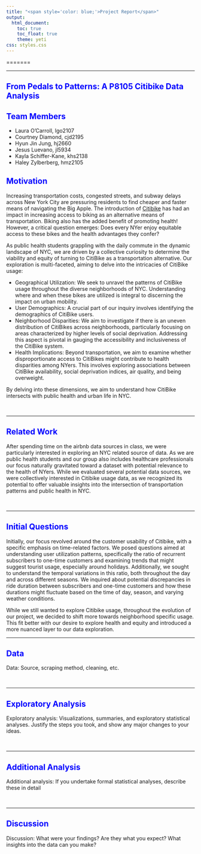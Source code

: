 ```yaml
---
title: "<span style='color: blue;'>Project Report</span>"
output: 
  html_document:
    toc: true
    toc_float: true
    theme: yeti
css: styles.css
---
```


=======
  &nbsp;

***

## <span style='color: blue;'>From Pedals to Patterns: A P8105 Citibike Data Analysis</span>

## <span style='color: blue;'>Team Members</span>
  - Laura O'Carroll, lgo2107<br>
  - Courtney Diamond, cjd2195<br>
  - Hyun Jin Jung, hj2660<br>
  - Jesus Luevano, jl5934<br>
  - Kayla Schiffer-Kane, khs2138<br>
  - Haley Zylberberg, hmz2105<br> 

## <span style='color: blue;'>Motivation</span>

Increasing transportation costs, congested streets, and subway delays across New York City are pressuring residents to find cheaper and faster means of navigating the Big Apple. The introduction of [Citibike](https://citibikenyc.com/) has had an impact in increasing access to biking as an alternative means of transportation. Biking also has the added benefit of promoting health! However, a critical question emerges: Does every NYer enjoy equitable access to these bikes and the health advantages they confer?

As public health students grappling with the daily commute in the dynamic landscape of NYC, we are driven by a collective curiosity to determine the viability and equity of turning to CitiBike as a transportation alternative. Our exploration is multi-faceted, aiming to delve into the intricacies of CitiBike usage:

  * Geographical Utilization: We seek to unravel the patterns of CitiBike usage throughout the diverse neighborhoods of NYC. Understanding where and when these bikes are utilized is integral to discerning the impact on urban mobility.
  * User Demographics: A crucial part of our inquiry involves identifying the demographics of CitiBike users. 
  * Neighborhood Disparities: We aim to investigate if there is an uneven distribution of CitiBikes across neighborhoods, particularly focusing on areas characterized by higher levels of social deprivation. Addressing this aspect is pivotal in gauging the accessibility and inclusiveness of the CitiBike system.
  * Health Implications: Beyond transportation, we aim to examine whether disproportionate access to CitiBikes might contribute to health disparities among NYers. This involves exploring associations between CitiBike availability, social deprivation indices, air quality, and being overweight.

By delving into these dimensions, we aim to understand how CitiBike intersects with public health and urban life in NYC.

  &nbsp;

***

## <span style='color: blue;'>Related Work</span>

After spending time on the airbnb data sources in class, we were particularly interested in exploring an NYC related source of data. As we are public health students and our group also includes healthcare professionals our focus naturally gravitated toward a dataset with potential relevance to the health of NYers. While we evaluated several potential data sources, we were collectively interested in Citibike usage data, as we recognized its potential to offer valuable insights into the intersection of transportation patterns and public health in NYC.

  &nbsp;

***

## <span style='color: blue;'>Initial Questions</span>

Initially, our focus revolved around the customer usability of Citibike, with a specific emphasis on time-related factors. We posed questions aimed at understanding user utilization patterns, specifically the ratio of recurrent subscribers to one-time customers and examining trends that might suggest tourist usage, especially around holidays. Additionally, we sought to understand the temporal variations in this ratio, both throughout the day and across different seasons. We inquired about potential discrepancies in ride duration between subscribers and one-time customers and how these durations might fluctuate based on the time of day, season, and varying weather conditions. 

While we still wanted to explore Citibike usage, throughout the evolution of our project, we decided to shift more towards neighborhood specific usage. This fit better with our desire to explore health and equity and introduced a more nuanced layer to our data exploration. 

***

## <span style='color: blue;'>Data</span>

Data: Source, scraping method, cleaning, etc.

  &nbsp;

***

## <span style='color: blue;'>Exploratory Analysis</span>
Exploratory analysis: Visualizations, summaries, and exploratory statistical analyses. Justify the steps you took, and show any major changes to your ideas.

  &nbsp;

***

## <span style='color: blue;'>Additional Analysis</span>
Additional analysis: If you undertake formal statistical analyses, describe these in detail

  &nbsp;

***

## <span style='color: blue;'>Discussion</span>
Discussion: What were your findings? Are they what you expect? What insights into the data can you make?
